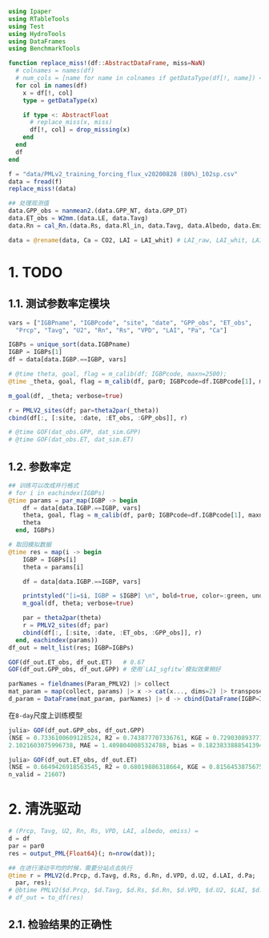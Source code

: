 ```julia
using Ipaper
using RTableTools
using Test
using HydroTools
using DataFrames
using BenchmarkTools

function replace_miss!(df::AbstractDataFrame, miss=NaN)
  # colnames = names(df)
  # num_cols = [name for name in colnames if getDataType(df[!, name]) <: Number]
  for col in names(df)
    x = df[!, col]
    type = getDataType(x)

    if type <: AbstractFloat
      # replace_miss(x, miss)
      df[!, col] = drop_missing(x)
    end
  end
  df
end

f = "data/PMLv2_training_forcing_flux_v20200828 (80%)_102sp.csv"
data = fread(f)
replace_miss!(data)

## 处理观测值
data.GPP_obs = nanmean2.(data.GPP_NT, data.GPP_DT)
data.ET_obs = W2mm.(data.LE, data.Tavg)
data.Rn = cal_Rn.(data.Rs, data.Rl_in, data.Tavg, data.Albedo, data.Emiss)

data = @rename(data, Ca = CO2, LAI = LAI_whit) # LAI_raw, LAI_whit, LAI_sgfitw
```


# 1. TODO

## 1.1. 测试参数率定模块

```julia
vars = ["IGBPname", "IGBPcode", "site", "date", "GPP_obs", "ET_obs",
  "Prcp", "Tavg", "U2", "Rn", "Rs", "VPD", "LAI", "Pa", "Ca"]

IGBPs = unique_sort(data.IGBPname)
IGBP = IGBPs[1]
df = data[data.IGBP.==IGBP, vars]

# @time theta, goal, flag = m_calib(df; IGBPcode, maxn=2500);
@time _theta, goal, flag = m_calib(df, par0; IGBPcode=df.IGBPcode[1], maxn=2500);

m_goal(df, _theta; verbose=true)

r = PMLV2_sites(df; par=theta2par(_theta))
cbind(df[:, [:site, :date, :ET_obs, :GPP_obs]], r)

# @time GOF(dat_obs.GPP, dat_sim.GPP)
# @time GOF(dat_obs.ET, dat_sim.ET)
```

## 1.2. 参数率定

```julia
## 训练可以改成并行格式
# for i in eachindex(IGBPs)
@time params = par_map(IGBP -> begin
    df = data[data.IGBP.==IGBP, vars]
    theta, goal, flag = m_calib(df, par0; IGBPcode=df.IGBPcode[1], maxn=2500, verbose=false)
    theta
  end, IGBPs)
```

```julia
# 取回模拟数据
@time res = map(i -> begin
    IGBP = IGBPs[i]
    theta = params[i]

    df = data[data.IGBP.==IGBP, vars]

    printstyled("[i=$i, IGBP = $IGBP] \n", bold=true, color=:green, underline=false)
    m_goal(df, theta; verbose=true)

    par = theta2par(theta)
    r = PMLV2_sites(df; par)
    cbind(df[:, [:site, :date, :ET_obs, :GPP_obs]], r)
  end, eachindex(params))
df_out = melt_list(res; IGBP=IGBPs)
```


```julia
GOF(df_out.ET_obs, df_out.ET)   # 0.67
GOF(df_out.GPP_obs, df_out.GPP) # 使用`LAI_sgfitw`模拟效果稍好

parNames = fieldnames(Param_PMLV2) |> collect
mat_param = map(collect, params) |> x -> cat(x..., dims=2) |> transpose
d_param = DataFrame(mat_param, parNames) |> d -> cbind(DataFrame(IGBP=IGBPs), d)
```

在`8-day`尺度上训练模型

```julia
julia> GOF(df_out.GPP_obs, df_out.GPP)
(NSE = 0.7336100609128524, R2 = 0.743877707336761, KGE = 0.7290308937710843, R = 0.8624834533698377, RMSE = 
2.1021603075996738, MAE = 1.4098040085324788, bias = 0.18238338885413943, bias_perc = 4.8376021107084135, n_valid = 26414)

julia> GOF(df_out.ET_obs, df_out.ET)
(NSE = 0.6649426918563545, R2 = 0.68019886318664, KGE = 0.8156453875675587, R = 0.8247416948273198, RMSE = 0.7324277346700488, MAE = 0.4914732035326359, bias = -0.029484677463582167, bias_perc = -1.8958637090078327, 
n_valid = 21607)
```

# 2. 清洗驱动

```julia
# (Prcp, Tavg, U2, Rn, Rs, VPD, LAI, albedo, emiss) = 
d = df
par = par0
res = output_PML{Float64}(; n=nrow(dat));

## 在进行滑动平均的时候，需要分站点去执行
@time r = PMLV2(d.Prcp, d.Tavg, d.Rs, d.Rn, d.VPD, d.U2, d.LAI, d.Pa; 
  par, res);
# @btime PMLV2($d.Prcp, $d.Tavg, $d.Rs, $d.Rn, $d.VPD, $d.U2, $LAI, $d.Pa; par, res=$res)
# df_out = to_df(res)
```

## 2.1. 检验结果的正确性
